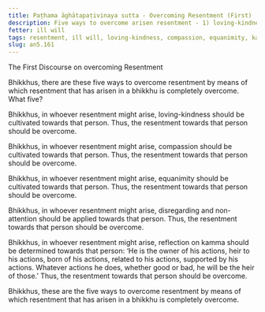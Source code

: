 ```yaml
---
title: Paṭhama āghātapaṭivinaya sutta - Overcoming Resentment (First)
description: Five ways to overcome arisen resentment - 1) loving-kindness, 2) compassion, 3) equanimity, 4) disregarding and non-attention, 5) reflection on kamma.
fetter: ill will
tags: resentment, ill will, loving-kindness, compassion, equanimity, kamma, an, an5
slug: an5.161
---
```


The First Discourse on overcoming Resentment

Bhikkhus, there are these five ways to overcome resentment by means of which resentment that has arisen in a bhikkhu is completely overcome. What five?

Bhikkhus, in whoever resentment might arise, loving-kindness should be cultivated towards that person. Thus, the resentment towards that person should be overcome.

Bhikkhus, in whoever resentment might arise, compassion should be cultivated towards that person. Thus, the resentment towards that person should be overcome.

Bhikkhus, in whoever resentment might arise, equanimity should be cultivated towards that person. Thus, the resentment towards that person should be overcome.

Bhikkhus, in whoever resentment might arise, disregarding and non-attention should be applied towards that person. Thus, the resentment towards that person should be overcome.

Bhikkhus, in whoever resentment might arise, reflection on kamma should be determined towards that person: ‘He is the owner of his actions, heir to his actions, born of his actions, related to his actions, supported by his actions. Whatever actions he does, whether good or bad, he will be the heir of those.’ Thus, the resentment towards that person should be overcome.

Bhikkhus, these are the five ways to overcome resentment by means of which resentment that has arisen in a bhikkhu is completely overcome.